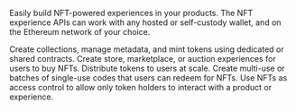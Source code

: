 Easily build NFT-powered experiences in your products. The NFT experience APIs
can work with any hosted or self-custody wallet, and on the Ethereum network of
your choice.

<Card title="Contract APIs" icon="file-contract" color="#4FA936" href="/wallet-as-a-service/nft-apis/contracts/get-v1-contract">
  Create collections, manage metadata, and mint tokens using dedicated or shared contracts.
</Card>

<Card title="Commerce APIs" icon="money-check-dollar" color="#4FA936" href="/wallet-as-a-service/nft-apis/commerce/get-v1-product">
  Create store, marketplace, or auction experiences for users to buy NFTs.
</Card>

<Card title="Droplink APIs" icon="parachute-box" color="#4FA936" href="/wallet-as-a-service/nft-apis/droplinks/get-v1-droplinks">
  Distribute tokens to users at scale. Create multi-use or batches of single-use codes that users can redeem for NFTs.
</Card>

<Card title="Token Gating APIs" icon="fence" color="#4FA936" href="/wallet-as-a-service/nft-apis/token-gating/get-v1-check-gate">
  Use NFTs as access control to allow only token holders to interact with a product or experience.
</Card>
